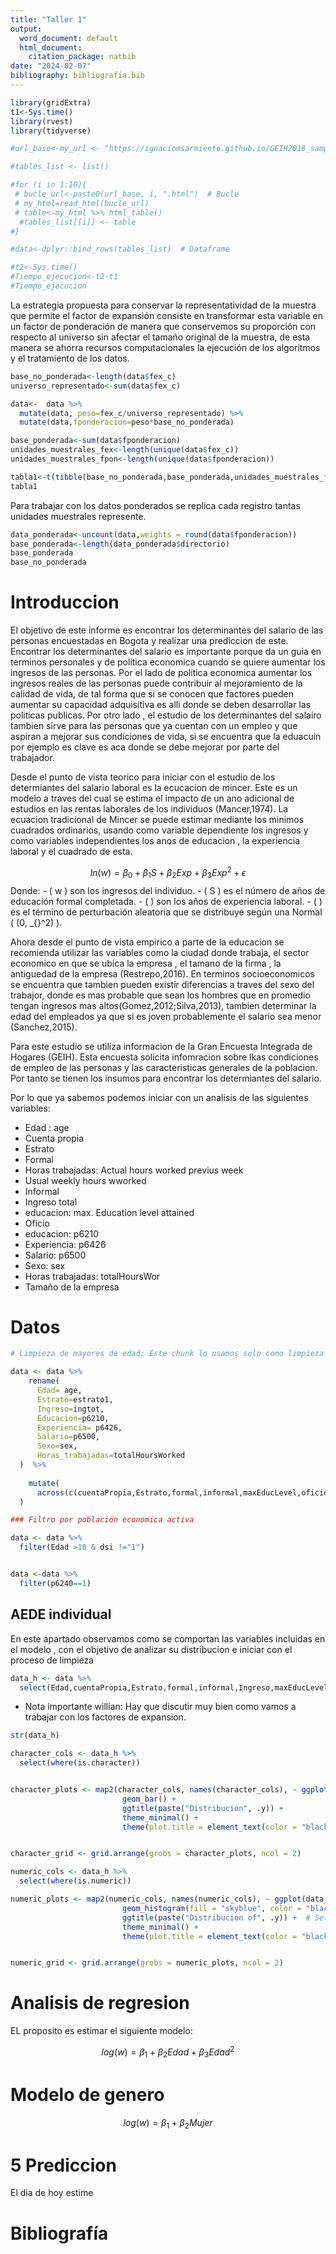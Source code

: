 ```yaml
---
title: "Taller 1"
output:
  word_document: default
  html_document:
    citation_package: natbib
date: "2024-02-07"
bibliography: bibliografia.bib
---
```


```r
library(gridExtra)
t1<-Sys.time()
library(rvest)
library(tidyverse)
```




```r
#url_base<-my_url <- "https://ignaciomsarmiento.github.io/GEIH2018_sample/pages/geih_page_"

#tables_list <- list()

#for (i in 1:10){
 # bucle_url<-paste0(url_base, i, ".html")  # Bucle
 # my_html=read_html(bucle_url)
 # table<-my_html %>% html_table()
  #tables_list[[i]] <- table
#}

#data<-dplyr::bind_rows(tables_list)  # Dataframe 

#t2<-Sys.time()
#Tiempo_ejecucion<-t2-t1
#Tiempo_ejecucion
```

La estrategia propuesta para conservar la representatividad de la muestra que permite el factor de expansión consiste en transformar esta variable en un factor de ponderación de manera que conservemos su proporción con respecto al universo sin afectar el tamaño original de la muestra, de esta manera se ahorra recursos computacionales la ejecución de los algoritmos y el tratamiento de los datos.

```r
base_no_ponderada<-length(data$fex_c)
universo_representado<-sum(data$fex_c)

data<-  data %>%
  mutate(data, peso=fex_c/universo_representado) %>% 
  mutate(data,fponderacion=peso*base_no_ponderada)

base_ponderada<-sum(data$fponderacion)
unidades_muestrales_fex<-length(unique(data$fex_c))
unidades_muestrales_fpon<-length(unique(data$fponderacion))

tabla1<-t(tibble(base_no_ponderada,base_ponderada,unidades_muestrales_fex,unidades_muestrales_fpon,universo_representado))
tabla1
```
Para trabajar con los datos ponderados se replica cada registro tantas unidades muestrales represente.
```r
data_ponderada<-uncount(data,weights = round(data$fponderacion))
base_ponderada<-length(data_ponderada$directorio)
base_ponderada
base_no_ponderada
```

# Introduccion 

El objetivo de este informe es encontrar los determinantes del salario de las personas encuestadas en Bogota y realizar una prediccion de este. Encontrar los determinantes del salario es importante porque da un guia en terminos personales y de politica economica cuando se quiere aumentar los ingresos de las personas. Por el lado de politica economica aumentar los ingresos reales de las personas puede contribuir al mejoramiento de la calidad de vida, de tal forma que si se conocen que factores pueden aumentar su capacidad adquisitiva es alli donde se deben desarrollar las politicas publicas. Por otro lado , el estudio de los determinantes del salairo tambien sirve para las personas que ya cuentan con un empleo y que aspiran a mejorar sus condiciones de vida, si se encuentra que la eduacuin por ejemplo es clave es aca donde se debe mejorar por parte del trabajador.

Desde el punto de vista teorico para iniciar con el estudio de los determiantes del salario laboral es la ecucacion de mincer. Este es un modelo  a traves del cual se estima el impacto de un ano adicional de estudios en las rentas laborales de los individuos (Mancer,1974). La ecuacion tradicional de Mincer se puede estimar mediante los minimos cuadrados ordinarios, usando como variable dependiente los ingresos y como variables independientes los anos de educacion , la experiencia laboral y el cuadrado de esta.


$$ln(w) = \beta_{0} + \beta_{1}S + \beta_{2}Exp + \beta_{3}Exp^2 + \epsilon$$
Donde:
- \( w \) son los ingresos del individuo.
- \( S \) es el número de años de educación formal completada.
- \( \text{Exp} \) son los años de experiencia laboral.
- \( \epsilon \) es el término de perturbación aleatoria que se distribuye según una Normal \( \mathcal{N}(0, \sigma_{\epsilon}^2) \).



Ahora desde el punto de vista empirico a parte de la educacion se recomienda utilizar las variables como la ciudad donde trabaja, el sector economico en que se ubica la empresa , el tamano de la firma , la antiguedad de la empresa (Restrepo,2016). En terminos socioeconomicos se encuentra que tambien pueden existir diferencias a traves del sexo del trabajor, donde es mas probable que sean los hombres que en promedio tengan ingresos mas altos(Gomez,2012;Silva,2013), tambien determinar la edad del empleados ya que si es joven probablemente el salario sea menor (Sanchez,2015).


Para este estudio se utiliza informacion de la Gran Encuesta Integrada de Hogares (GEIH). Esta encuesta solicita infomracion sobre lkas condiciones de empleo de las personas y las caracteristicas generales de la poblacion. Por tanto se tienen los insumos para encontrar los determiantes del salario.

Por lo que ya sabemos podemos iniciar con un analisis de las siguientes variables:

* Edad : age
* Cuenta propia
* Estrato
* Formal
* Horas trabajadas: Actual hours worked previus week
* Usual weekly hours wworked
* Informal
* Ingreso total
* educacion: max. Education level attained
* Oficio
* educacion: p6210
* Experiencia: p6426
* Salario: p6500
* Sexo: sex
* Horas trabajadas: totalHoursWor
* Tamaño de la empresa

# Datos

```r
# Limpieza de mayores de edad: Este chunk lo usamos solo como limpieza de datos 

data <- data %>%
    rename(
      Edad= age,
      Estrato=estrato1,
      Ingreso=ingtot,
      Educacion=p6210,
      Experiencia= p6426,
      Salario=p6500,
      Sexo=sex,
      Horas_trabajadas=totalHoursWorked
  )  %>%
  
    mutate(
      across(c(cuentaPropia,Estrato,formal,informal,maxEducLevel,oficio,Educacion,Sexo),as.character) 
  )

### Filtro por población economica activa

data <- data %>%
  filter(Edad >18 & dsi !="1") 


data <-data %>%
  filter(p6240==1)

```

## AEDE individual

En este apartado observamos como se comportan las variables incluidas en el modelo , con el objetivo de analizar su distribucion e iniciar con el proceso de limpieza

```r
data_h <- data %>%
  select(Edad,cuentaPropia,Estrato,formal,informal,Ingreso,maxEducLevel,oficio,Educacion,Experiencia,Salario,Sexo,Horas_trabajadas)
```

* Nota importante willian: Hay que discutir muy bien como vamos a trabajar con los factores de expansion.





```r
str(data_h)
```

```r
character_cols <- data_h %>%
  select(where(is.character))


character_plots <- map2(character_cols, names(character_cols), ~ ggplot(data_h, aes(x = .x)) +
                         geom_bar() +
                         ggtitle(paste("Distribucion", .y)) +  
                         theme_minimal() +
                         theme(plot.title = element_text(color = "black", hjust = 0)))


character_grid <- grid.arrange(grobs = character_plots, ncol = 2)
```

```r
numeric_cols <- data_h %>%
  select(where(is.numeric))

numeric_plots <- map2(numeric_cols, names(numeric_cols), ~ ggplot(data_h, aes(x = .x)) +
                         geom_histogram(fill = "skyblue", color = "black", bins = 10) +
                         ggtitle(paste("Distribucion of", .y)) +  # Set the title to the column name
                         theme_minimal() +
                         theme(plot.title = element_text(color = "black", hjust = 0)))


numeric_grid <- grid.arrange(grobs = numeric_plots, ncol = 2)
```



# Analisis de regresion

EL proposito es estimar el siguiente modelo:

$$log(w) = \beta_{1} + \beta_{2}Edad + \beta_{3}Edad^2$$

# Modelo de genero


$$log(w) = \beta_{1} + \beta_{2}Mujer$$

# 5 Prediccion






El dia de hoy estime 



# Bibliografía

